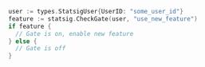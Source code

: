 ```go
user := types.StatsigUser{UserID: "some_user_id"}
feature := statsig.CheckGate(user, "use_new_feature")
if feature {
  // Gate is on, enable new feature
} else {
  // Gate is off
}
```
